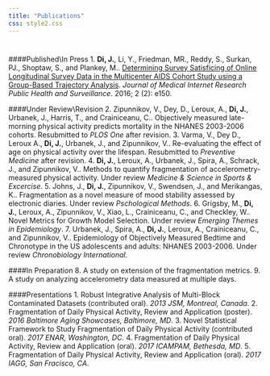 ```yaml
---
title: "Publications"
css: style2.css
---
```

<script>
  (function(i,s,o,g,r,a,m){i['GoogleAnalyticsObject']=r;i[r]=i[r]||function(){
  (i[r].q=i[r].q||[]).push(arguments)},i[r].l=1*new Date();a=s.createElement(o),
  m=s.getElementsByTagName(o)[0];a.async=1;a.src=g;m.parentNode.insertBefore(a,m)
  })(window,document,'script','https://www.google-analytics.com/analytics.js','ga');

  ga('create', 'UA-99094202-1', 'auto');
  ga('send', 'pageview');

</script>

#

#

####Published\\In Press
1.  __Di, J.__, Li, Y., Friedman, MR., Reddy, S., Surkan, PJ., Shoptaw, S., and Plankey, M.. [Determining Survey Satisficing of Online Longitudinal Survey Data in the Multicenter AIDS Cohort Study using a Group-Based Trajectory Analysis](https://www.ncbi.nlm.nih.gov/pubmed/27503107). _Journal of Medical Internet Research Public Health and Surveillance_. 2016; 2 (2): e150.


####Under Review\\Revision
2. Zipunnikov, V., Dey, D., Leroux, A., __Di, J.__, Urbanek, J., Harris, T., and Crainiceanu, C.. Objectively measured late-morning physical activity predicts mortality in the NHANES 2003-2006 cohorts. Resubmitted to _PLOS One_ after revision.
3. Varma, V., Dey D., Leroux A., __Di, J.__, Urbanek, J., and Zipunnikov, V.. Re-evaluating the effect of age on physical activity over the lifespan. Resubmitted to _Preventive Medicine_ after revision.
4. __Di, J.__, Leroux, A., Urbanek, J., Spira, A., Schrack, J., and Zipunnikov, V.. Methods to quantify fragmentation of accelerometry-measured physical activity. Under review _Medicine & Science in Sports & Excercise_.
5. Johns, J., __Di, J.__, Zipunnikov, V.,  Swendsen, J., and Merikangas, K.. Fragmentation as a novel measure of mood stability assessed by electronic diaries. Under review _Pschological Methods_.
6. Grigsby, M., __Di, J.__, Leroux, A., Zipunnikov, V., Xiao, L., Crainiceanu, C., and Checkley, W.. Novel Metrics for Growth Model Selection. Under review _Emerging Themes in Epidemiology_. 
7. Urbanek, J., Spira, A., __Di, J.__, Leroux, A., Crainiceanu, C., and Zipunnikov, V.. Epidemiology of Objectively Measured Bedtime and
Chronotype in the US adolescents and adults: NHANES
2003-2006. Under review _Chronobiology International_.

####In Preparation
8. A study on extension of the fragmentation metrics.
9. A study on analyzing accelerometry data measured at multiple days.


####Presentations
1. Robust Integrative Analysis of Multi-Block Contaminated Datasets (contributed oral). _2013 JSM, Montreal, Canada_. 
2. Fragmentation of Daily Physical Activity, Review and Application (poster). _2016 Baltimore Aging Showcases, Baltimore, MD_.
3. Novel Statistical Framework to Study Fragmentation of Daily Physical Activity (contributed oral). _2017 ENAR, Washington, DC_.
4. Fragmentation of Daily Physical Activity, Review and Application (oral). _2017 ICAMPAM, Bethesda, MD_.
5. Fragmentation of Daily Physical Activity, Review and Application (oral). _2017 IAGG, San Fracisco, CA_.

